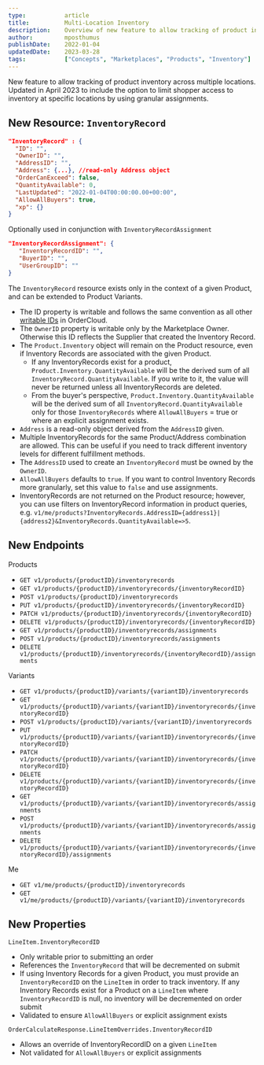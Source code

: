 ```yaml
---
type:           article
title:          Multi-Location Inventory
description:    Overview of new feature to allow tracking of product inventory across multiple locations.
author:         mposthumus
publishDate:    2022-01-04
updatedDate:    2023-03-28
tags:           ["Concepts", "Marketplaces", "Products", "Inventory"]
---
```


New feature to allow tracking of product inventory across multiple locations. Updated in April 2023 to include the option to limit shopper access to inventory at specific locations by using granular assignments.

## New Resource: `InventoryRecord`

```json
"InventoryRecord" : {
  "ID": "",
  "OwnerID": "",
  "AddressID": "",
  "Address": {...}, //read-only Address object
  "OrderCanExceed": false,
  "QuantityAvailable": 0,
  "LastUpdated": "2022-01-04T00:00:00.00+00:00",
  "AllowAllBuyers": true, 
  "xp": {}
}
```
Optionally used in conjunction with `InventoryRecordAssignment`
```json
"InventoryRecordAssignment": {
   "InventoryRecordID": "",
   "BuyerID": "",
   "UserGroupID": ""
}
```

The `InventoryRecord` resource exists only in the context of a given Product, and can be extended to Product Variants.
- The ID property is writable and follows the same convention as all other [writable IDs](https://ordercloud.io/learn/ordercloud-basics/conventions#writeable-ids) in OrderCloud.
- The `OwnerID` property is writable only by the Marketplace Owner. Otherwise this ID reflects the Supplier that created the Inventory Record.
- The `Product.Inventory` object will remain on the Product resource, even if Inventory Records are associated with the given Product.
   - If any InventoryRecords exist for a product, `Product.Inventory.QuantityAvailable` will be the derived sum of all `InventoryRecord.QuantityAvailable`.  If you write to it, the value will never be returned unless all InventoryRecords are deleted.
   - From the buyer's perspective, `Product.Inventory.QuantityAvailable` will be the derived sum of all `InventoryRecord.QuantityAvailable` only for those `InventoryRecords` where `AllowAllBuyers` = true or where an explicit assignment exists.
- `Address` is a read-only object derived from the `AddressID` given.
- Multiple InventoryRecords for the same Product/Address combination are allowed. This can be useful if you need to track different inventory levels for different fulfillment methods.
- The `AddressID` used to create an `InventoryRecord` must be owned by the `OwnerID`.
- `AllowAllBuyers` defaults to `true`. If you want to control Inventory Records more granularly, set this value to `false` and use assignments.
- InventoryRecords are not returned on the Product resource; however, you can use filters on InventoryRecord information in product queries, e.g. `v1/me/products?InventoryRecords.AddressID={address1}|{address2}&InventoryRecords.QuantityAvailable=>5`.

## New Endpoints 

Products
- `GET v1/products/{productID}/inventoryrecords`
- `GET v1/products/{productID}/inventoryrecords/{inventoryRecordID}`
- `POST v1/products/{productID}/inventoryrecords`
- `PUT v1/products/{productID}/inventoryrecords/{inventoryRecordID}`
- `PATCH v1/products/{productID}/inventoryrecords/{inventoryRecordID}`
- `DELETE v1/products/{productID}/inventoryrecords/{inventoryRecordID}`
- `GET v1/products/{productID}/inventoryrecords/assignments`
- `POST v1/products/{productID}/inventoryrecords/assignments`
- `DELETE v1/products/{productID}/inventoryrecords/{inventoryRecordID}/assignments`

Variants
- `GET v1/products/{productID}/variants/{variantID}/inventoryrecords`
- `GET v1/products/{productID}/variants/{variantID}/inventoryrecords/{inventoryRecordID}`
- `POST v1/products/{productID}/variants/{variantID}/inventoryrecords`
- `PUT v1/products/{productID}/variants/{variantID}/inventoryrecords/{inventoryRecordID}`
- `PATCH v1/products/{productID}/variants/{variantID}/inventoryrecords/{inventoryRecordID}`
- `DELETE v1/products/{productID}/variants/{variantID}/inventoryrecords/{inventoryRecordID}`
- `GET v1/products/{productID}/variants/{variantID}/inventoryrecords/assignments`
- `POST v1/products/{productID}/variants/{variantID}/inventoryrecords/assignments`
- `DELETE v1/products/{productID}/variants/{variantID}/inventoryrecords/{inventoryRecordID}/assignments`

Me
- `GET v1/me/products/{productID}/inventoryrecords`
- `GET v1/me/products/{productID}/variants/{variantID}/inventoryrecords`

## New Properties
 `LineItem.InventoryRecordID`
- Only writable prior to submitting an order
- References the `InventoryRecord` that will be decremented on submit
- If using Inventory Records for a given Product, you must provide an `InventoryRecordID` on the `LineItem` in order to track inventory. If any Inventory Records exist for a Product on a `LineItem` where `InventoryRecordID` is null, no inventory will be decremented on order submit
- Validated to ensure `AllowAllBuyers` or explicit assignment exists

`OrderCalculateResponse.LineItemOverrides.InventoryRecordID`
- Allows an override of InventoryRecordID on a given `LineItem` 
- Not validated for `AllowAllBuyers` or explicit assignments

